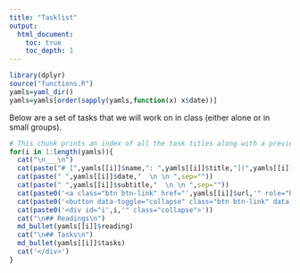 ```yaml
---
title: "Tasklist"
output:
  html_document:
    toc: true
    toc_depth: 1
---
```


```r
library(dplyr)
source("functions.R")
yamls=yaml_dir()
yamls=yamls[order(sapply(yamls,function(x) x$date))]
```

Below are a set of tasks that we will work on in class (either alone or in small groups).


```r
# This chunk prints an index of all the task titles along with a preview of the sub-tasks 
for(i in 1:length(yamls)){
  cat("\n___\n") 
  cat(paste("# [",yamls[[i]]$name,": ",yamls[[i]]$title,"](",yamls[[i]]$url,") \n"))
  cat(paste(" ",yamls[[i]]$date,"  \n \n ",sep=""))
  cat(paste(" ",yamls[[i]]$subtitle,"  \n \n ",sep=""))
  cat(paste0('<a class="btn btn-link" href="',yamls[[i]]$url,'" role="button" >Full Description</a>'))
  cat(paste0('<button data-toggle="collapse" class="btn btn-link" data-target="#i',i,'">Preview Readings & Tasks </button>'))
  cat(paste0('<div id="i',i,'" class="collapse">'))
  cat("\n## Readings\n")
  md_bullet(yamls[[i]]$reading)
  cat("\n## Tasks\n")
  md_bullet(yamls[[i]]$tasks)
  cat('</div>')
}
```

